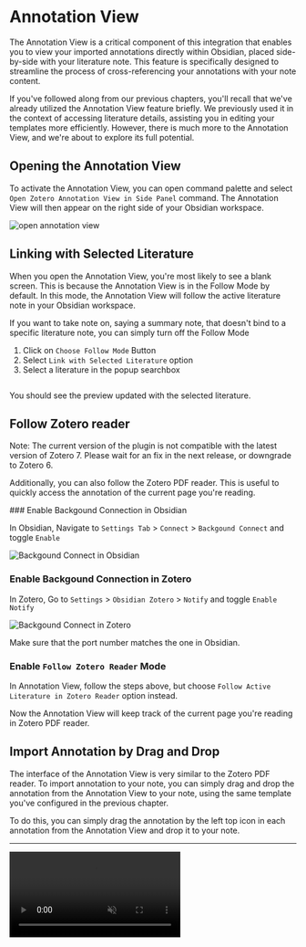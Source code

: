 
# Annotation View

The Annotation View is a critical component of this integration that enables you to view your imported annotations directly within Obsidian, placed side-by-side with your literature note. This feature is specifically designed to streamline the process of cross-referencing your annotations with your note content.

If you've followed along from our previous chapters, you'll recall that we've already utilized the Annotation View feature briefly. We previously used it in the context of accessing literature details, assisting you in editing your templates more efficiently. However, there is much more to the Annotation View, and we're about to explore its full potential.

## Opening the Annotation View

To activate the Annotation View, you can open command palette and select `Open Zotero Annotation View in Side Panel` command. The Annotation View will then appear on the right side of your Obsidian workspace.

![open annotation view](/img/open-annotation-view.png)

## Linking with Selected Literature

When you open the Annotation View, you're most likely to see a blank screen. This is because the Annotation View is in the Follow Mode by default. In this mode, the Annotation View will follow the active literature note in your Obsidian workspace.

If you want to take note on, saying a summary note, that doesn't bind to a specific literature note, you can simply turn off the Follow Mode

1. Click on `Choose Follow Mode` Button
2. Select `Link with Selected Literature` option
3. Select a literature in the popup searchbox

<Image
  src="/img/annot-view-pick-literature.png"
  alt="Pick Literature in Annotation View"
  width="500"
  height="0"
/>

You should see the preview updated with the selected literature.

## Follow Zotero reader

<Callout info="warning">

Note: The current version of the plugin is not compatible with the latest version of Zotero 7. Please wait for an fix in the next release, or downgrade to Zotero 6.

</Callout>

Additionally, you can also follow the Zotero PDF reader. This is useful to quickly access the annotation of the current page you're reading.

<Steps>
### Enable Backgound Connection in Obsidian

In Obsidian, Navigate to `Settings Tab` > `Connect` > `Backgound Connect` and toggle `Enable`

![Backgound Connect in Obsidian](/img/connect-cfg-obsidian.png)

### Enable Backgound Connection in Zotero

In Zotero, Go to `Settings` > `Obsidian Zotero` > `Notify` and toggle `Enable Notify`

![Backgound Connect in Zotero](/img/bg-connect-zotero.png)

Make sure that the port number matches the one in Obsidian.

### Enable `Follow Zotero Reader` Mode

In Annotation View, follow the steps above, but choose `Follow Active Literature in Zotero Reader` option instead.

Now the Annotation View will keep track of the current page you're reading in Zotero PDF reader.

</Steps>

## Import Annotation by Drag and Drop

The interface of the Annotation View is very similar to the Zotero PDF reader. To import annotation to your note, you can simply drag and drop the annotation from the Annotation View to your note, using the same template you've configured in the previous chapter.

To do this, you can simply drag the annotation by the left top icon in each annotation from the Annotation View and drop it to your note.

---

<video autoPlay loop muted playsInline>
  <source src="/img/annot-view-dnd.mp4" type="video/mp4" />
  <Image
    src="/img/annot-view-dnd.gif"
    alt="Annotation View Drag-n-Drop"
    width="1080"
    height="0"
  />
</video>
